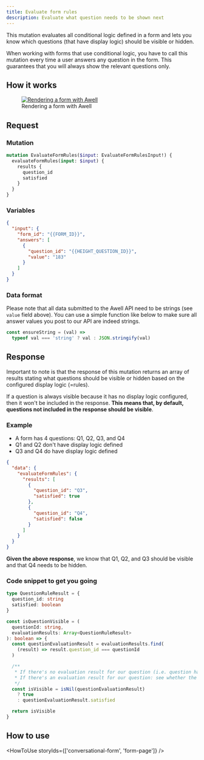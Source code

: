 ```yaml
---
title: Evaluate form rules
description: Evaluate what question needs to be shown next
---
```


This mutation evaluates all conditional logic defined in a form and lets you know which questions (that have display logic) should be visible or hidden.

When working with forms that use conditional logic, you have to call this mutation every time a user answers any question in the form. This guarantees that you will always show the relevant questions only.

## How it works

<figure className="w-full flex flex-col justify-center text-center pt-4">
  <a
    href="https://swimlanes.io/u/g_uveCVSM"
    target="_blank"
    className="custom-link"
  >
    <img
      src="https://static.swimlanes.io/f7f93b288634e23d998386ae6e37f3ea.png"
      alt="Rendering a form with Awell"
      className="w-full sm:w-11/12 mx-auto rounded"
    />
  </a>
  <figcaption className="dark:text-slate-400 pt-1">
    Rendering a form with Awell
  </figcaption>
</figure>

## Request

### Mutation

```graphql
mutation EvaluateFormRules($input: EvaluateFormRulesInput!) {
  evaluateFormRules(input: $input) {
    results {
      question_id
      satisfied
    }
  }
}
```

### Variables

```json
{
  "input": {
    "form_id": "{{FORM_ID}}",
    "answers": [
      {
        "question_id": "{{HEIGHT_QUESTION_ID}}",
        "value": "183"
      }
    ]
  }
}
```

### Data format

Please note that all data submitted to the Awell API need to be strings (see `value` field above). You can use a simple function like below to make sure all answer values you post to our API are indeed strings.

```javascript
const ensureString = (val) =>
  typeof val === 'string' ? val : JSON.stringify(val)
```

## Response

Important to note is that the response of this mutation returns an array of results stating what questions should be visible or hidden based on the configured display logic (=rules).

If a question is always visible because it has no display logic configured, then it won't be included in the response. **This means that, by default, questions not included in the response should be visible**.

### Example

- A form has 4 questions: Q1, Q2, Q3, and Q4
- Q1 and Q2 don't have display logic defined
- Q3 and Q4 do have display logic defined

```json
{
  "data": {
    "evaluateFormRules": {
      "results": [
        {
          "question_id": "Q3",
          "satisfied": true
        },
        {
          "question_id": "Q4",
          "satisfied": false
        }
      ]
    }
  }
}
```

**Given the above response**, we know that Q1, Q2, and Q3 should be visible and that Q4 needs to be hidden.

### Code snippet to get you going

```typescript
type QuestionRuleResult = {
  question_id: string
  satisfied: boolean
}

const isQuestionVisible = (
  questionId: string,
  evaluationResults: Array<QuestionRuleResult>
): boolean => {
  const questionEvaluationResult = evaluationResults.find(
    (result) => result.question_id === questionId
  )

  /**
   * If there's no evaluation result for our question (i.e. question has no display logic) --> show it by default
   * If there's an evaluation result for our question: see whether the display logic rule was satisfied
   */
  const isVisible = isNil(questionEvaluationResult)
    ? true
    : questionEvaluationResult.satisfied

  return isVisible
}
```

## How to use

<HowToUse storyIds={['conversational-form', 'form-page']} />
